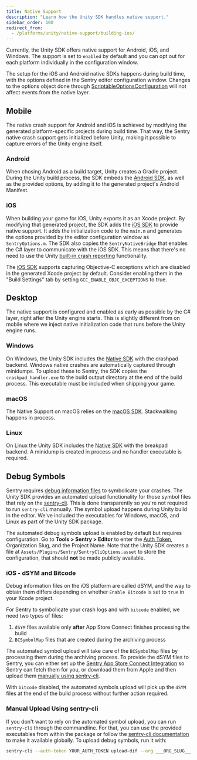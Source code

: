 ```yaml
---
title: Native Support
description: "Learn how the Unity SDK handles native support."
sidebar_order: 100
redirect_from:
  - /platforms/unity/native-support/building-ios/
---
```


Currently, the Unity SDK offers native support for Android, iOS, and Windows. The support is set to `enabled` by default and you can opt out for each platform individually in the configuration window.

<Note>

The setup for the iOS and Android native SDKs happens during build time, with the options defined in the Sentry editor configuration window. Changes to the options object done through [ScriptableOptionsConfiguration](/platforms/unity/configuration/options/) will not affect events from the native layer.

</Note>

## Mobile

The native crash support for Android and iOS is achieved by modifying the generated platform-specific projects during build time. That way, the Sentry native crash support gets initialized before Unity, making it possible to capture errors of the Unity engine itself.

### Android

When chosing Android as a build target, Unity creates a Gradle project. During the Unity build process, the SDK embeds the [Android SDK](/platforms/android/), as well as the provided options, by adding it to the generated project's Android Manifest.

### iOS

When building your game for iOS, Unity exports it as an Xcode project. By modifying that generated project, the SDK adds the [iOS SDK](/platforms/apple/guides/ios/) to provide native support. It adds the initialization code to the `main.m` and generates the options provided by the editor configuration window as `SentryOptions.m`. The SDK also copies the `SentryNativeBridge` that enables the C# layer to communicate with the iOS SDK. This means that there's no need to use the Unity [built-in crash reporting](https://docs.unity3d.com/ScriptReference/CrashReport.html) functionality.

The [iOS SDK](/platforms/apple/guides/ios/) supports capturing Objective-C exceptions which are disabled in the generated Xcode project by default. Consider enabling them in the "Build Settings" tab by setting `GCC_ENABLE_OBJC_EXCEPTIONS` to true.

## Desktop

The native support is configured and enabled as early as possible by the C# layer, right after the Unity engine starts. This is slightly different from on mobile where we inject native initialization code that runs before the Unity engine runs.

### Windows

On Windows, the Unity SDK includes the [Native SDK](/platforms/native/) with the crashpad backend. Windows native crashes are automatically captured through minidumps. To upload these to Sentry, the SDK copies the `crashpad_handler.exe` to the build output directory at the end of the build process. This executable must be included when shipping your game.

### macOS

The Native Support on macOS relies on the [macOS SDK](/platforms/apple/guides/macos/). Stackwalking happens in process.

### Linux

On Linux the Unity SDK includes the [Native SDK](/platforms/native/) with the breakpad backend. A minidump is created in process and no handler executable is required.

## Debug Symbols

Sentry requires [debug information files](/platforms/unity/data-management/debug-files/) to symbolicate your crashes. The Unity SDK provides an automated upload functionality for those symbol files that rely on the [sentry-cli](/product/cli/). This is done transparently so you're not required to run `sentry-cli` manually. The symbol upload happens during Unity build in the editor. We've included the executables for Windows, macOS, and Linux as part of the Unity SDK package.

The automated debug symbols upload is enabled by default but requires configuration. Go to **Tools > Sentry > Editor** to enter the [Auth Token](https://sentry.io/api/), Organization Slug, and the Project Name. Note that the Unity SDK creates a file at `Assets/Plugins/Sentry/SentryCliOptions.asset` to store the configuration, that should **not** be made publicly available.

### iOS - dSYM and Bitcode

Debug information files on the iOS platform are called dSYM, and the way to obtain them differs depending on whether `Enable Bitcode` is set to `true` in your Xcode project.

For Sentry to symbolicate your crash logs and with `bitcode` enabled, we need two types of files:
1. `dSYM` files available only **after** App Store Connect finishes processing the build
2. `BCSymbolMap` files that are created during the archiving process

The automated symbol upload will take care of the `BCSymbolMap` files by processing them during the archiving process. To provide the dSYM files to Sentry, you can either set up the [Sentry App Store Connect Integration](/platforms/apple/guides/ios/dsym/#appstore-connect) so Sentry can fetch them for you, or download them from Apple and then upload them [manually using sentry-cli](/platforms/apple/guides/ios/dsym/#sentry-cli).

With `bitcode` disabled, the automated symbols upload will pick up the `dSYM` files at the end of the build process without further action required.

### Manual Upload Using sentry-cli

If you don't want to rely on the automated symbol upload, you can run `sentry-cli` through the commandline. For that, you can use the provided executables from within the package or follow the [sentry-cli documentation](/product/cli/installation/) to make it available globally. To upload debug symbols, run it with:

```bash
sentry-cli --auth-token YOUR_AUTH_TOKEN upload-dif --org ___ORG_SLUG___ --project ___PROJECT_SLUG___ PATH_TO_SYMBOLS
```
